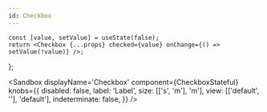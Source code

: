 ```yaml
---
id: Checkbox
---
```



    const [value, setValue] = useState(false);
    return <Checkbox {...props} checked={value} onChange={() => setValue(!value)} />;
};

<Sandbox
    displayName='Checkbox'
    component={CheckboxStateful}
    knobs={{
        disabled: false,
        label: 'Label',
        size: [['s', 'm'], 'm'],
        view: [['default', ''], 'default'],
        indeterminate: false,
    }}
/>
